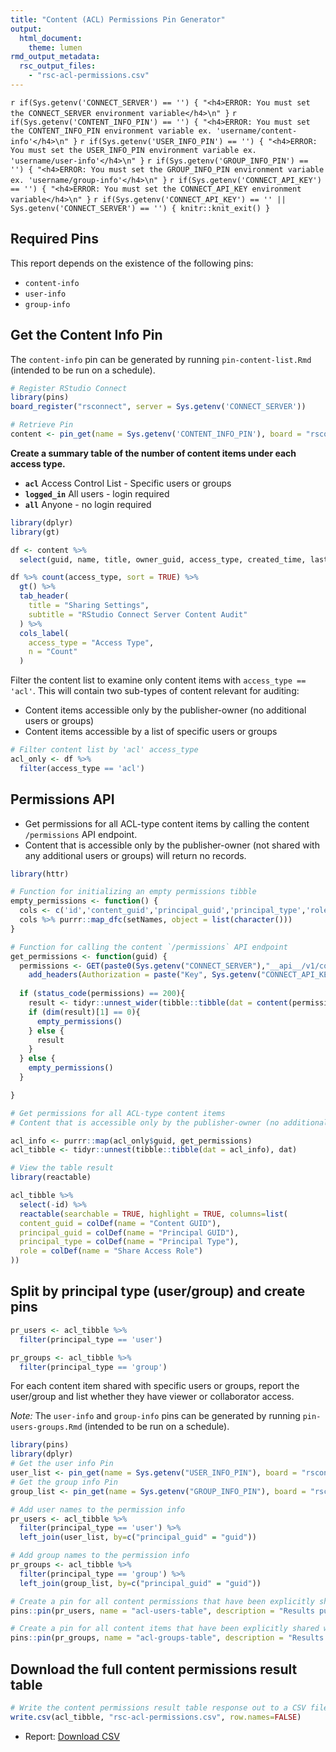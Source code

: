 ```yaml
---
title: "Content (ACL) Permissions Pin Generator"
output: 
  html_document:
    theme: lumen
rmd_output_metadata:
  rsc_output_files:
    - "rsc-acl-permissions.csv"
---
```


`r if(Sys.getenv('CONNECT_SERVER') == '') { "<h4>ERROR: You must set the CONNECT_SERVER environment variable</h4>\n" }`
`r if(Sys.getenv('CONTENT_INFO_PIN') == '') { "<h4>ERROR: You must set the CONTENT_INFO_PIN environment variable ex. 'username/content-info'</h4>\n" }` 
`r if(Sys.getenv('USER_INFO_PIN') == '') { "<h4>ERROR: You must set the USER_INFO_PIN environment variable ex. 'username/user-info'</h4>\n" }` 
`r if(Sys.getenv('GROUP_INFO_PIN') == '') { "<h4>ERROR: You must set the GROUP_INFO_PIN environment variable ex. 'username/group-info'</h4>\n" }` 
`r if(Sys.getenv('CONNECT_API_KEY') == '') { "<h4>ERROR: You must set the CONNECT_API_KEY environment variable</h4>\n" }` 
`r if(Sys.getenv('CONNECT_API_KEY') == '' || Sys.getenv('CONNECT_SERVER') == '') { knitr::knit_exit() }`

## Required Pins
This report depends on the existence of the following pins:

- `content-info`
- `user-info`
- `group-info`

## Get the Content Info Pin
The `content-info` pin can be generated by running `pin-content-list.Rmd` (intended to be run on a schedule). 

```r
# Register RStudio Connect
library(pins)
board_register("rsconnect", server = Sys.getenv('CONNECT_SERVER'))

# Retrieve Pin
content <- pin_get(name = Sys.getenv('CONTENT_INFO_PIN'), board = "rsconnect")
```

**Create a summary table of the number of content items under each access type.**

- **`acl`** Access Control List - Specific users or groups
- **`logged_in`** All users - login required
- **`all`** Anyone - no login required

```r
library(dplyr)
library(gt)

df <- content %>%
  select(guid, name, title, owner_guid, access_type, created_time, last_deployed_time, content_url, dashboard_url)

df %>% count(access_type, sort = TRUE) %>%
  gt() %>%
  tab_header(
    title = "Sharing Settings",
    subtitle = "RStudio Connect Server Content Audit"
  ) %>%
  cols_label(
    access_type = "Access Type",
    n = "Count"
  )
```

Filter the content list to examine only content items with `access_type == 'acl'`. This will contain two sub-types of content relevant for auditing: 

- Content items accessible only by the publisher-owner (no additional users or groups)
- Content items accessible by a list of specific users or groups

```r

# Filter content list by 'acl' access_type
acl_only <- df %>%
  filter(access_type == 'acl')
```

## Permissions API

- Get permissions for all ACL-type content items by calling the content `/permissions` API endpoint.
- Content that is accessible only by the publisher-owner (not shared with any additional users or groups) will return no records.

```r
library(httr)

# Function for initializing an empty permissions tibble
empty_permissions <- function() {
  cols <- c('id','content_guid','principal_guid','principal_type','role')
  cols %>% purrr::map_dfc(setNames, object = list(character()))
}

# Function for calling the content `/permissions` API endpoint
get_permissions <- function(guid) {
  permissions <- GET(paste0(Sys.getenv("CONNECT_SERVER"),"__api__/v1/content/",guid,"/permissions"),
    add_headers(Authorization = paste("Key", Sys.getenv("CONNECT_API_KEY"))))
  
  if (status_code(permissions) == 200){
    result <- tidyr::unnest_wider(tibble::tibble(dat = content(permissions)), dat)
    if (dim(result)[1] == 0){
      empty_permissions() 
    } else {
      result
    }
  } else {
    empty_permissions()
  }

}

# Get permissions for all ACL-type content items
# Content that is accessible only by the publisher-owner (no additional users or groups) will return no records

acl_info <- purrr::map(acl_only$guid, get_permissions)
acl_tibble <- tidyr::unnest(tibble::tibble(dat = acl_info), dat)

# View the table result
library(reactable)

acl_tibble %>%
  select(-id) %>%
  reactable(searchable = TRUE, highlight = TRUE, columns=list(
  content_guid = colDef(name = "Content GUID"),
  principal_guid = colDef(name = "Principal GUID"),
  principal_type = colDef(name = "Principal Type"),
  role = colDef(name = "Share Access Role")
))
```

## Split by principal type (user/group) and create pins

```r
pr_users <- acl_tibble %>% 
  filter(principal_type == 'user')

pr_groups <- acl_tibble %>%
  filter(principal_type == 'group')
```

For each content item shared with specific users or groups, report the user/group and list whether they have viewer or collaborator access.

_Note:_ The `user-info` and `group-info` pins can be generated by running `pin-users-groups.Rmd` (intended to be run on a schedule). 

```r
library(pins)
library(dplyr)
# Get the user info Pin
user_list <- pin_get(name = Sys.getenv("USER_INFO_PIN"), board = "rsconnect")
# Get the group info Pin
group_list <- pin_get(name = Sys.getenv("GROUP_INFO_PIN"), board = "rsconnect")

# Add user names to the permission info
pr_users <- acl_tibble %>% 
  filter(principal_type == 'user') %>%
  left_join(user_list, by=c("principal_guid" = "guid"))

# Add group names to the permission info
pr_groups <- acl_tibble %>%
  filter(principal_type == 'group') %>%
  left_join(group_list, by=c("principal_guid" = "guid"))
```


```r
# Create a pin for all content permissions that have been explicitly shared with other (specific) users.
pins::pin(pr_users, name = "acl-users-table", description = "Results pulled from the content /permissions API, where the content has been shared with a user.", board = "rsconnect")

# Create a pin for all content items that have been explicitly shared with specific groups.
pins::pin(pr_groups, name = "acl-groups-table", description = "Results pulled from the content /permissions API, where the content has been shared with a group.", board = "rsconnect")
```

## Download the full content permissions result table

```r

# Write the content permissions result table response out to a CSV file for download
write.csv(acl_tibble, "rsc-acl-permissions.csv", row.names=FALSE)
```

- Report: [Download CSV](rsc-acl-permissions.csv)
